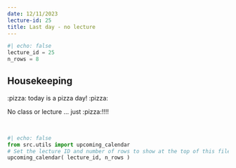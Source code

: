 ```yaml
---
date: 12/11/2023
lecture-id: 25
title: Last day - no lecture
---
```


```python
#| echo: false
lecture_id = 25
n_rows = 8
```

## Housekeeping

:pizza:  today is a pizza day! :pizza:

No class or lecture ... just :pizza:!!!!

<p>&nbsp;</p>

```python
#| echo: false
from src.utils import upcoming_calendar
# Set the lecture ID and number of rows to show at the top of this file!
upcoming_calendar( lecture_id, n_rows )
```


## {background-color="black"}